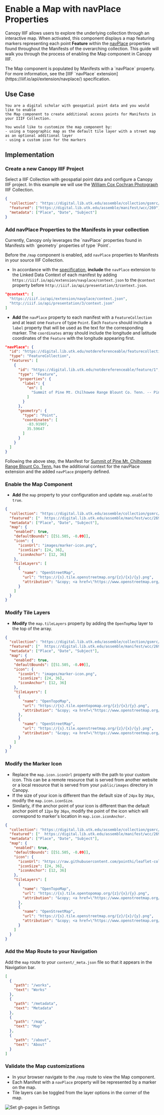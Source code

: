 
# Enable a Map with navPlace Properties

Canopy IIIF allows users to explore the underlying collection through an interactive map. When activated, this component displays a map featuring markers representing each point **Feature** within the [navPlace](https://iiif.io/api/extension/navplace/) properties found throughout the Manifests of the overarching collection. This guide will walk you through the process of enabling the Map component in Canopy IIIF.

<Callout>
  The Map component is populated by Manifests with a `navPlace` property. For
  more information, see the [IIIF `navPlace`
  extension](https://iiif.io/api/extension/navplace/) specification.
</Callout>

## Use Case

    You are a digital scholar with geospatial point data and you would like to enable
    the Map component to create additional access points for Manifests in your IIIF Collection.

    You would like to customize the map component by:
    - using a topographic map as the default tile layer with a street map as an optional additional layer
    - using a custom icon for the markers

## Implementation

<Steps>

### Create a new Canopy IIIF Project

Select a IIIF Collection with geospatial point data and configure a Canopy IIIF project. In this example we will use the [William Cox Cochran Photograph](https://digital.lib.utk.edu/assemble/collection/gsmrc/wcc) IIIF Collection.

```json filename="config/canopy.json" copy
{
  "collection": "https://digital.lib.utk.edu/assemble/collection/gsmrc/wcc",
  "featured": ["https://digital.lib.utk.edu/assemble/manifest/wcc/269"],
  "metadata": ["Place", "Date", "Subject"]
}
```

### Add navPlace Properties to the Manifests in your collection

<Callout type="info">
  Currently, Canopy only leverages the `navPlace` properties found in Manifests
  with `geometry` properties of type `Point`.
</Callout>

Before the `/map` component is enabled, add `navPlace` properties to Manifests in your source IIIF Collection.

- In accordance with the [specification](https://iiif.io/api/extension/navplace/#31-linked-data-context), **include** the `navPlace` extension to the Linked Data Context of each manifest by adding
  `https://iiif.io/api/extension/navplace/context.json` to the `@context` property before
  `http://iiif.io/api/presentation/3/context.json`.

```json {2}
"@context": [
  "https://iiif.io/api/extension/navplace/context.json",
  "http://iiif.io/api/presentation/3/context.json"
]
```

- **Add** the `navPlace` property to each manifest with a `FeatureCollection` and at least one `Feature` of type `Point`.
  Each `Feature` should include a `label` property that will be used as the text for the corresponding marker. The
  `coordinates` array should include the longitude and latitude coordinates of the `Feature` with the longitude
  appearing first.

```json {9-13,17-20}
"navPlace": {
  "id": "https://digital.lib.utk.edu/notdereferenceable/featurecollection//1",
  "type": "FeatureCollection",
  "features": [
    {
      "id": "https://digital.lib.utk.edu/notdereferenceable/feature/1",
      "type": "Feature",
      "properties": {
        "label": {
          "en": [
            "Summit of Pine Mt. Chilhowee Range Blount Co. Tenn. -- Pine Mountain"
          ]
        }
      },
      "geometry": {
        "type": "Point",
        "coordinates": [
          -83.91907,
          35.59647
        ]
      }
    }
  ]
}
```

Following the above step, the Manifest for [Summit of Pine Mt. Chilhowee Range Blount Co. Tenn.](https://digital.lib.utk.edu/assemble/manifest/wcc/271) has the additional context for the navPlace extension and the added `navPlace` property defined.

### Enable the Map Component

- **Add** the `map` property to your configuration and update `map.enabled` to `true`.

```json filename="config/canopy.json" {6} copy
{
  "collection": "https://digital.lib.utk.edu/assemble/collection/gsmrc/wcc",
  "featured": ["  https://digital.lib.utk.edu/assemble/manifest/wcc/269"],
  "metadata": ["Place", "Date", "Subject"],
  "map": {
    "enabled": true,
    "defaultBounds": [[51.505, -0.09]],
    "icon": {
      "iconUrl": "images/marker-icon.png",
      "iconSize": [24, 36],
      "iconAnchor": [12, 36]
    },
    "tileLayers": [
      {
        "name": "OpenStreetMap",
        "url": "https://{s}.tile.openstreetmap.org/{z}/{x}/{y}.png",
        "attribution": "&copy; <a href=\"https://www.openstreetmap.org/copyright\">OpenStreetMap</a> contributors"
      }
    ]
  }
}
```

### Modify Tile Layers

- **Modify** the `map.tileLayers` property by adding the `OpenTopMap` layer to the top of the array.

```json filename="config/canopy.json" {13-24} copy
{
  "collection": "https://digital.lib.utk.edu/assemble/collection/gsmrc/wcc",
  "featured": ["  https://digital.lib.utk.edu/assemble/manifest/wcc/269"],
  "metadata": ["Place", "Date", "Subject"],
  "map": {
    "enabled": true,
    "defaultBounds": [[51.505, -0.09]],
    "icon": {
      "iconUrl": "images/marker-icon.png",
      "iconSize": [24, 36],
      "iconAnchor": [12, 36]
    },
    "tileLayers": [
      {
        "name": "OpenTopoMap",
        "url": "https://{s}.tile.opentopomap.org/{z}/{x}/{y}.png",
        "attribution": "&copy; <a href=\"https://www.openstreetmap.org/copyright\">OpenStreetMap</a> contributors"
      },
      {
        "name": "OpenStreetMap",
        "url": "https://{s}.tile.openstreetmap.org/{z}/{x}/{y}.png",
        "attribution": "&copy; <a href=\"https://www.openstreetmap.org/copyright\">OpenStreetMap</a> contributors"
      }
    ]
  }
}
```

### Modify the Marker Icon

- Replace the `map.icon.iconUrl` property with the path to your custom icon. This can be a remote resource that is served from
  another website or a local resource that is served from your `public/images` directory in Canopy.
- If the size of your icon is different than the default size of `24px` by `36px`, modify the `map.icon.iconSize`.
- Similarly, if the anchor point of your icon is different than the default anchor point of `12px` by `36px`, modify
  the point of the icon which will correspond to marker's location in `map.icon.iconAnchor.`

```json filename="config/canopy.json" {8-12} copy
{
  "collection": "https://digital.lib.utk.edu/assemble/collection/gsmrc/wcc",
  "featured": ["  https://digital.lib.utk.edu/assemble/manifest/wcc/269"],
  "metadata": ["Place", "Date", "Subject"],
  "map": {
    "enabled": true,
    "defaultBounds": [[51.505, -0.09]],
    "icon": {
      "iconUrl": "https://raw.githubusercontent.com/pointhi/leaflet-color-markers/master/img/marker-icon-violet.png",
      "iconSize": [24, 36],
      "iconAnchor": [12, 36]
    },
    "tileLayers": [
      {
        "name": "OpenTopoMap",
        "url": "https://{s}.tile.opentopomap.org/{z}/{x}/{y}.png",
        "attribution": "&copy; <a href=\"https://www.openstreetmap.org/copyright\">OpenStreetMap</a> contributors"
      },
      {
        "name": "OpenStreetMap",
        "url": "https://{s}.tile.openstreetmap.org/{z}/{x}/{y}.png",
        "attribution": "&copy; <a href=\"https://www.openstreetmap.org/copyright\">OpenStreetMap</a> contributors"
      }
    ]
  }
}
```

### Add the Map Route to your Navigation

Add the `map` route to your `content/_meta.json` file so that it appears in the Navigation bar.

```json copy filename="content/_meta.json" {10-13}
[
  {
    "path": "/works",
    "text": "Works"
  },
  {
    "path": "/metadata",
    "text": "Metadata"
  },
  {
    "path": "/map",
    "text": "Map"
  },
  {
    "path": "/about",
    "text": "About"
  }
]
```

### Validate the Map customizations

- In your browser navigate to the `/map` route to view the Map component.
- Each Manifest with a `navPlace` property will be represented by a marker on the map.
- Tile layers can be toggled from the layer options in the corner of the map.

![Set gh-pages in Settings](/examples/wcc-map-example.png)

</Steps>

